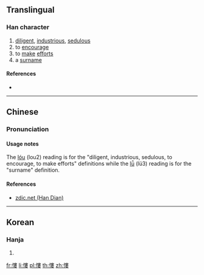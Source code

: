 ==Translingual==

===Han character===
{{Han char|rn=61|rad=心|as=11|sn=14|four=95044|canj=PLLV|ids=⿰忄婁}}

# [[diligent]], [[industrious]], [[sedulous]]
# to [[encourage]]
# to [[make]] [[effort]]s
# a [[surname]]

====References====
* {{Han ref|kx=0401.070|dkj=11154|dj=0741.010|hdz=42345.160|uh=617A|ud=24954|bh=E1CF|bd=57807}}

----

==Chinese==
{{zh-forms}}

===Pronunciation===
{{zh-pron
|m=lóu,lǚ
|c=lau4
|mc=y
|oc=y
|ma=
|cat=a,v,pn
}}

====Usage notes====
The [[lóu]] (lou2) reading is for the "diligent, industrious, sedulous, to encourage, to make efforts" definitions while the [[lǚ]] (lü3) reading is for the "surname" definition.

====References====
* [http://www.zdic.net/zd/zi/ZdicE6Zdic85ZdicBA.htm zdic.net (Han Dian)]

----

==Korean==

===Hanja===
{{ko-hanja|hangeul=[[루]], [[누]]|eumhun=|rv=ru, nu|mr=ru, nu|y=lwu, nwu}}

# {{defn|lang=ko|sort=心11}}

[[fr:慺]]
[[li:慺]]
[[pl:慺]]
[[th:慺]]
[[zh:慺]]